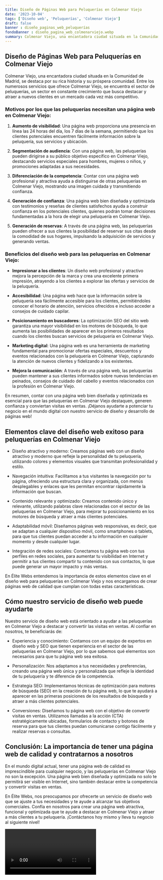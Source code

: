```yaml
---
title: Diseño de Páginas Web para Peluquerías en Colmenar Viejo
date: '2023-10-04'
tags: ['Diseño web', 'Peluquerías', 'Colmenar Viejo']
draft: false
banner : diseño_paginas_web_peluquerías
fondoBanner : diseño_pagina_web_colmenarviejo.webp
summary: Colmenar Viejo, una encantadora ciudad situada en la Comunidad de Madrid, se destaca por su rica historia y su próspera comunidad. Entre los numerosos servicios que ofrece Colmenar Viejo, se encuentra el sector de peluquerías, un sector en constante crecimiento que busca destacar y atraer a nuevos clientes en un mercado cada vez más competitivo.
---
```


## Diseño de Páginas Web para Peluquerías en Colmenar Viejo

Colmenar Viejo, una encantadora ciudad situada en la Comunidad de Madrid, se destaca por su rica historia y su próspera comunidad. Entre los numerosos servicios que ofrece Colmenar Viejo, se encuentra el sector de peluquerías, un sector en constante crecimiento que busca destacar y atraer a nuevos clientes en un mercado cada vez más competitivo.

### Motivos por los que las peluquerías necesitan una página web en Colmenar Viejo:

1. **Aumento de visibilidad**: Una página web proporciona una presencia en línea las 24 horas del día, los 7 días de la semana, permitiendo que los clientes potenciales encuentren fácilmente información sobre la peluquería, sus servicios y ubicación.

2. **Segmentación de audiencia**: Con una página web, las peluquerías pueden dirigirse a su público objetivo específico en Colmenar Viejo, destacando servicios especiales para hombres, mujeres o niños, y promociones adaptadas a sus necesidades.

3. **Diferenciación de la competencia**: Contar con una página web profesional y atractiva ayuda a distinguirse de otras peluquerías en Colmenar Viejo, mostrando una imagen cuidada y transmitiendo confianza.

4. **Generación de confianza**: Una página web bien diseñada y optimizada con testimonios y reseñas de clientes satisfechos ayuda a construir confianza en los potenciales clientes, quienes podrán tomar decisiones fundamentadas a la hora de elegir una peluquería en Colmenar Viejo.

5. **Generación de reservas**: A través de una página web, las peluquerías pueden ofrecer a sus clientes la posibilidad de reservar sus citas desde la comodidad de sus hogares, impulsando la adquisición de servicios y generando ventas.

### Beneficios del diseño web para las peluquerías en Colmenar Viejo:

- **Impresionar a los clientes**: Un diseño web profesional y atractivo mejora la percepción de la marca y crea una excelente primera impresión, atrayendo a los clientes a explorar las ofertas y servicios de la peluquería.

- **Accesibilidad**: Una página web hace que la información sobre la peluquería sea fácilmente accesible para los clientes, permitiéndoles conocer el horario de atención, servicios ofrecidos e incluso acceder a consejos de cuidado capilar.

- **Posicionamiento en buscadores**: La optimización SEO del sitio web garantiza una mayor visibilidad en los motores de búsqueda, lo que aumenta las posibilidades de aparecer en los primeros resultados cuando los clientes buscan servicios de peluquería en Colmenar Viejo.

- **Marketing digital**: Una página web es una herramienta de marketing fundamental para promocionar ofertas especiales, descuentos y eventos relacionados con la peluquería en Colmenar Viejo, capturando la atención de nuevos clientes y fidelizando a los existentes.

- **Mejora la comunicación**: A través de una página web, las peluquerías pueden mantener a sus clientes informados sobre nuevas tendencias en peinados, consejos de cuidado del cabello y eventos relacionados con la profesión en Colmenar Viejo.

En resumen, contar con una página web bien diseñada y optimizada es esencial para que las peluquerías en Colmenar Viejo destaquen, generen confianza y conviertan visitas en ventas. ¡Déjanos ayudarte a potenciar tu negocio en el mundo digital con nuestro servicio de diseño y desarrollo de páginas web!

<GifSeo />

<Cta />

## Elementos clave del diseño web exitoso para peluquerías en Colmenar Viejo

- Diseño atractivo y moderno: Creamos páginas web con un diseño atractivo y moderno que refleje la personalidad de tu peluquería, utilizando colores y elementos visuales que transmitan profesionalidad y estilo.

- Navegación intuitiva: Facilitamos a tus visitantes la navegación por tu página, ofreciendo una estructura clara y organizada, con menús desplegables y enlaces que les permitan encontrar rápidamente la información que buscan.

- Contenido relevante y optimizado: Creamos contenido único y relevante, utilizando palabras clave relacionadas con el sector de las peluquerías en Colmenar Viejo, para mejorar tu posicionamiento en los motores de búsqueda y atraer a más clientes potenciales.

- Adaptabilidad móvil: Diseñamos páginas web responsivas, es decir, que se adaptan a cualquier dispositivo móvil, como smartphones o tablets, para que tus clientes puedan acceder a tu información en cualquier momento y desde cualquier lugar.

- Integración de redes sociales: Conectamos tu página web con tus perfiles en redes sociales, para aumentar tu visibilidad en Internet y permitir a tus clientes compartir tu contenido con sus contactos, lo que puede generar un mayor impacto y más ventas.

En Élite Webs entendemos la importancia de estos elementos clave en el diseño web para peluquerías en Colmenar Viejo y nos encargamos de crear páginas web de calidad que cumplan con todas estas características. 

## Cómo nuestro servicio de diseño web puede ayudarte

Nuestro servicio de diseño web está orientado a ayudar a las peluquerías en Colmenar Viejo a destacar y convertir las visitas en ventas. Al confiar en nosotros, te beneficiarás de:

- Experiencia y conocimiento: Contamos con un equipo de expertos en diseño web y SEO que tienen experiencia en el sector de las peluquerías en Colmenar Viejo, por lo que sabemos qué elementos son necesarios para que tu página web sea exitosa.

- Personalización: Nos adaptamos a tus necesidades y preferencias, creando una página web única y personalizada que refleje la identidad de tu peluquería y te diferencie de la competencia.

- Estrategia SEO: Implementamos técnicas de optimización para motores de búsqueda (SEO) en la creación de tu página web, lo que te ayudará a aparecer en las primeras posiciones de los resultados de búsqueda y atraer a más clientes potenciales.

- Conversiones: Diseñamos tu página web con el objetivo de convertir visitas en ventas. Utilizamos llamadas a la acción (CTA) estratégicamente ubicadas, formularios de contacto y botones de reserva para que tus clientes puedan comunicarse contigo fácilmente y realizar reservas o consultas.

## Conclusión: La importancia de tener una página web de calidad y contratarnos a nosotros

En el mundo digital actual, tener una página web de calidad es imprescindible para cualquier negocio, y las peluquerías en Colmenar Viejo no son la excepción. Una página web bien diseñada y optimizada no solo te permitirá ser visible en Internet, sino también destacar entre la competencia y convertir visitas en ventas.

En Élite Webs, nos preocupamos por ofrecerte un servicio de diseño web que se ajuste a tus necesidades y te ayude a alcanzar tus objetivos comerciales. Confía en nosotros para crear una página web atractiva, funcional y optimizada que te ayude a destacar en Colmenar Viejo y atraer a más clientes a tu peluquería. ¡Contáctanos hoy mismo y lleva tu negocio al siguiente nivel!

<Video />

<CtaBot job='Peluquerías' city='Colmenar Viejo'/>

<Gmaps query='Colmenar Viejo+españa+maps' />